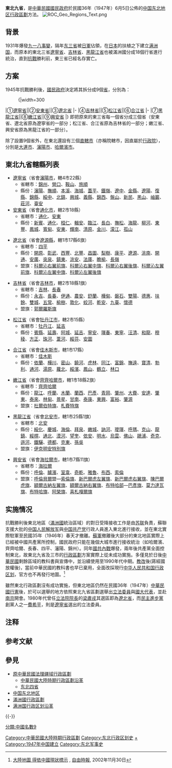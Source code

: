 {{中國東北歷史}}
{{中華民國大陸時期行政區劃單位}}
'''東北九省'''，是[[中華民國大陸時期|中華民國]][[國民政府|國民政府]]於民國36年（1947年）6月5日公佈的[[中国东北地区|中国东北地区]][[行政區劃|行政區劃]]方法。
[[File:ROC_Geo_Regions_Text.png|thumb]]

==背景==
1931年爆發[[九一八事變|九一八事變]]，隔年[[东三省|东三省]]被[[日本军|日軍]]佔領，在[[日本|日本]]的扶植之下建立[[满洲国|满洲国]]，而原本的東北三省[[遼寧省_(中華民國)|遼寧省]]、[[吉林省_(中華民國)|吉林省]]、[[黑龍江省_(中華民國)|黑龍江省]]也被滿洲國分成18個行省進行統治，直到[[中国抗日战争|抗戰]]勝利前，東三省已經名存實亡。

==方案==
1945年抗戰勝利後，[[國民政府|國民政府]]決定將其拆分成9個[[省_(中華民國)|省]]，分別為：
:{|width=300
|①[[遼寧省_(中華民國)|遼寧省]]||②[[安東省_(中華民國)|安東省]]||③[[遼北省_(中華民國)|遼北省]]
|-
|④[[吉林省_(中華民國)|吉林省]]||⑤[[松江省_(中華民國)|松江省]]||⑥[[合江省_(中華民國)|合江省]]
|-
|⑦[[黑龍江省_(中華民國)|黑龍江省]]||⑧[[嫩江省|嫩江省]]||⑨[[興安省_(中華民國)|興安省]]
|}
即把原來的東三省每一個省分成三個省（安東省、遼北省原為遼寧省的一部分；松江省、合江省原為吉林省的一部分；嫩江省、興安省原為黑龍江省的一部分）。

除了設置9個省外，在東北還設有三個[[直轄市_(中華民國)|直轄市]]（亦稱院轄市，因直屬於[[行政院|行政院]]），分別是[[大連市_(中華民國)|大連市]]、[[瀋陽市_(中華民國)|瀋陽市]]、[[哈爾濱市_(中華民國)|哈爾濱市]]。

==東北九省轄縣列表==
*[[遼寧省_(中華民國)|遼寧省]]（省會[[瀋陽市_(中華民國)|瀋陽市]]，轄4市22縣）{{NoteTag|[[瀋陽市_(中華民國)|瀋陽市]]雖為直轄市，直隸行政院，但仍同時是遼寧省省會。}}
**省轄市：[[锦州市|錦州]]、[[营口市|營口]]、[[鞍山市|鞍山]]、[[旅顺市|旅順]]
**縣份：[[沈阳县_(中华民国)|瀋陽]]、[[抚顺县|撫順]]、[[本溪县|本溪]]、[[海城县_(辽宁省)|海城]]、[[盖平县|蓋平]]、[[铁岭县|鐵嶺]]、[[辽中县|遼中]]、[[金縣|金縣]]、[[辽阳县|遼陽]]、[[復縣|復縣]]、[[錦縣|錦縣]]、[[绥中县|綏中]]、[[北镇县|北鎮]]、[[兴城县|興城]]、[[義縣|義縣]]、[[锦西县|錦西]]、[[盘山县|盤山]]、[[新民县|新民]]、[[黑山县|黑山]]、[[岫岩县|岫巖]]、[[庄河县|莊河]]、[[台安县|臺安]]
*[[安東省_(中華民國)|安東省]]（省會[[通化市|通化市]]，轄2市18縣）
**省轄市：[[通化市|通化]]、[[丹东市|安東]]
**縣份：[[新宾县|新賓]]、[[通化县|通化]]、[[桓仁县|桓仁]]、[[辑安县|輯安]]、[[临江县|臨江]]、[[长白县|長白]]、[[抚松县|撫松]]、[[海龙县|海龍]]、[[柳河县|柳河]]、[[东丰县|東豐]]、[[凤城县|鳳城]]、[[宽甸县|寬甸]]、[[安東縣_(奉天省)|安東]]、[[辉南县|輝南]]、[[清原县|清原]]、[[金川县|金川]]、[[濛江县|濛江]]、[[孤山县|孤山]]

*[[遼北省_(中華民國)|遼北省]]（省會[[遼源縣|遼源縣]]，轄1市17縣6旗）
**省轄市：[[四平市|四平]]
**縣份：[[开原县|開原]]、[[彰武县|彰武]]、[[西丰县|西豐]]、[[北丰县|北豐]]、[[昌图县|昌圖]]、[[梨树县|梨樹]]、[[康平县|康平]]、[[辽源县|遼源]]、[[洮南县|洮南]]、[[开通县|開通]]、[[安广县|安廣]]、[[突泉縣|突泉]]、[[鎮東縣|鎮東]]、[[洮安县|洮安]]、[[法库县|法庫]]、[[瞻榆县|瞻榆]]、[[长岭县|長嶺]]
**盟旗：[[科爾沁右翼前旗|科爾沁右翼前旗]]、[[科爾沁右翼中旗|科爾沁右翼中旗]]、[[科爾沁右翼後旗|科爾沁右翼後旗]]、[[科爾沁左翼前旗|科爾沁左翼前旗]]、[[科爾沁左翼中旗|科爾沁左翼中旗]]、[[科爾沁左翼後旗|科爾沁左翼後旗]]

*[[吉林省_(中華民國)|吉林省]]（省會[[吉林市|吉林市]]，轄2市18縣1旗）
**省轄市：[[吉林市|吉林]]、[[长春市|長春]]
**縣份：[[永吉县|永吉]]、[[长春县|長春]]、[[伊通县|伊通]]、[[农安县|農安]]、[[舒兰县|舒蘭]]、[[桦甸县|樺甸]]、[[磐石县|磐石]]、[[双阳县|雙陽]]、[[德惠县|德惠]]、[[扶余县|扶餘]]、[[双城县|雙城]]、[[五常县|五常]]、[[榆树县|榆樹]]、[[敦化县|敦化]]、[[蛟河县|蛟河]]、[[乾安县|乾安]]、[[九台县|九臺]]、[[怀德县|懷德]]
**盟旗：[[郭爾羅斯旗|郭爾羅斯旗]]

*[[松江省_(中華民國)|松江省]]（省會[[牡丹江市|牡丹江市]]，轄2市15縣）
**省轄市：[[牡丹江市|牡丹江]]、[[延吉市|延吉]]
**縣份：[[賓縣|賓縣]]、[[延寿县|延壽]]、[[阿城县|阿城]]、[[延吉县|延吉]]、[[宁安县|寧安]]、[[珲春县|琿春]]、[[东宁县|東寧]]、[[汪清县|汪清]]、[[和龙县|和龍]]、[[穆稜縣|穆稜]]、[[方正县|方正]]、[[珠河县|珠河]]、[[苇河县|葦河]]、[[绥芬河市|綏芬]]、[[安图县|安圖]]

*[[合江省_(中華民國)|合江省]]（省會[[佳木斯市|佳木斯市]]，轄1市17縣）
**省轄市：[[佳木斯市|佳木斯]]
**縣份：[[依兰县|依蘭]]、[[桦川县|樺川]]、[[密山县|密山]]、[[饶河县|饒河]]、[[虎林县|虎林]]、[[同江县|同江]]、[[富锦县|富錦]]、[[抚远县|撫遠]]、[[宝清县|寶清]]、[[勃利县|勃利]]、[[通河县|通河]]、[[汤原县|湯原]]、[[萝北县|蘿北]]、[[绥滨县|綏濱]]、[[凤山县|鳳山]]、[[鹤立县|鶴立]]、[[林口縣|林口]]

*[[嫩江省|嫩江省]]（省會[[齊齊哈爾市|齊齊哈爾市]]，轄1市18縣2旗）
**省轄市：[[齊齊哈爾市|齊齊哈爾]]
**縣份：[[龙江县|龍江]]、[[呼兰县|呼蘭]]、[[木兰县|木蘭]]、[[兰西县|蘭西]]、[[巴彦县|巴彥]]、[[青冈县|青岡]]、[[肇州县|肇州]]、[[大赉县|大賚]]、[[安达县|安達]]、[[肇东县|肇東]]、[[泰来县|泰來]]、[[林甸县|林甸]]、[[景星县|景星]]、[[甘南县|甘南]]、[[泰康縣|泰康]]、[[东兴县|東興]]、[[富裕县|富裕]]、[[肇源县|肇源]]
**盟旗：[[杜爾伯特旗|杜爾伯特旗]]、[[札賚特旗|札賚特旗]]

*[[黑龍江省_(中華民國)|黑龍江省]]（省會[[北安市|北安市]]，轄1市25縣1旗）
**省轄市：[[北安市|北安]]
**縣份：[[绥化县|綏化]]、[[庆城县|慶城]]、[[海伦县|海倫]]、[[拜泉县|拜泉]]、[[嫩城县|嫩城]]、[[讷河县|訥河]]、[[瑷珲县|璦琿]]、[[呼玛县|呼瑪]]、[[克山县|克山]]、[[龙镇县|龍鎮]]、[[绥楞县|綏楞]]、[[通北县|通北]]、[[漠河县|漠河]]、[[望奎县|望奎]]、[[依安县|依安]]、[[明水县|明水]]、[[乌云县|烏雲]]、[[佛山县|佛山]]、[[鸥浦县|鷗浦]]、[[奇克县|奇克]]、[[逊河县|遜河]]、[[铁骊县|鐵驪]]、[[德都县|德都]]、[[克东县|克東]]、[[孙吴县|孫吳]]
**盟旗：[[伊克明安特別旗|伊克明安特別旗]]

*[[興安省_(中華民國)|興安省]]（省會[[海拉爾市|海拉爾市]]，轄1市7縣11旗）
**省轄市：[[海拉爾市|海拉爾]]
**縣份：[[呼伦县|呼倫]]、[[胪滨县|臚濱]]、[[室韦县|室韋]]、[[奇乾县|奇乾]]、[[雅鲁县|雅魯]]、[[布西县|布西]]、[[索伦县|索倫]]
**盟旗：[[呼倫貝爾|呼倫貝爾]]盟—[[索倫旗|索倫旗]]、[[新巴爾虎左翼旗|新巴爾虎左翼旗]]、[[新巴爾虎右翼旗|新巴爾虎右翼旗]]、[[陳巴爾虎旗|陳巴爾虎旗]]、[[額爾古納左翼旗|額爾古納左翼旗]]、[[額爾古納右翼旗|額爾古納右翼旗]]、[[布特哈部|布特哈部]]—[[巴彥旗|巴彥旗]]、[[莫力達瓦旗|莫力達瓦旗]]、[[布特哈旗|布特哈旗]]、[[阿榮旗|阿榮旗]]、[[喜札嘎爾旗|喜札嘎爾旗]]

==实施情况==
抗戰勝利後東北地區（[[滿洲國行政區劃|滿洲國]]統治區域）的對日受降接收工作是由[[苏联|苏联]]負責，蘇聯支援大批的[[中国人民解放军|中国人民解放军]]與[[中国共产党|中国共产党]]行政人員進入東北進行接收，並在東北實際駐軍至民國35年（1946年）春天才撤離。[[苏联红军|蘇軍]]撤離後大部分的東北地區實際上已經被中國共產黨所控制，國民政府只能在幾個大城市進行接收統治（如哈爾濱、齊齊哈爾、長春、四平、瀋陽、錦州）。同年[[第二次国共内战|國共內戰]]爆發，兩年後共產黨全面控制東北，故東北九省及三市的[[行政區劃|行政區劃]]方案實際上從未成功實施。多僅見於日後[[中華民國|中華民國]]剩餘區域的教科書與宣傳中，並沿續使用至1990年代中期。[[台灣教育改革|教改]]後(蔣經國放權後)，當前中華民國的教科書也早已棄用，全面改採現行[[中华人民共和国行政区划|中华人民共和国行政区划]]，官方也不再發行地圖。<ref>[http://www.libertytimes.com.tw/2002/new/nov/30/today-p1.htm 大陸地圖 得依中國現狀標示] {{webarchive|url=https://web.archive.org/web/20130414004617/http://www.libertytimes.com.tw/2002/new/nov/30/today-p1.htm |date=2013-04-14 }}, [[自由時報|自由時報]], 2002年11月30日</ref>

雖然東北行政區劃沒有成功實施，但東北地區仍然在民國36年（1947年）[[中華民國|中華民國]][[行憲|行憲]]後，於可以選舉的地方依照東北九省區劃選舉出[[立法委員|立法委員]]與[[國大代表|國大代表]]，並赴[[南京市_(中華民國)|南京]]開會。1980年代曾任[[立法院院長|立法院院長]]的[[梁肅戎|梁肅戎]]其選區即為[[遼北省_(中華民國)|遼北省]]，而[[民主進步黨|民主進步黨]]創黨人之一[[費希平|費希平]]，則是[[遼寧省_(中華民國)|遼寧省]]選出的立法委員。

== 注释 ==
{{NoteFoot}}

== 参考文献 ==
{{Reflist}}

== 參見 ==
{{Portal|中華民國}}
* [[原中華民國法理疆域行政區劃|原中華民國法理疆域行政區劃]]
** [[中華民國大陸時期行政區劃沿革|中華民國大陸時期行政區劃沿革]]
** [[东北四省|东北四省]]
* [[中国东北地区|中国东北地区]]
* [[滿洲國行政區劃|滿洲國行政區劃]]
*[[满洲国行政区划沿革|满洲国行政区划沿革]]

{{-}}
{{中華民國大陆时期行政區劃}}
{{中華民國法理行政區劃}}
{{中华人民共和国省级以上行政区变动}}
{{中国传统地理大区|ROC}}

[[Category:中華民國大陸時期行政區劃|Category:中華民國大陸時期行政區劃]]
[[Category:东北行政区划史|Category:东北行政区划史]]
[[Category:东北民国省份|+]]
[[Category:1947年中国建立|Category:1947年中国建立]]
[[Category:东北军事史|Category:东北军事史]]
[[分類:中國名數9|分類:中國名數9]]